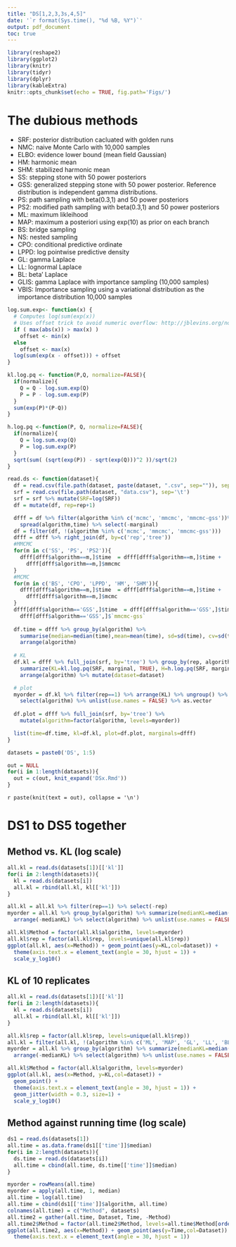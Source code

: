 ```yaml
---
title: "DS[1,2,3,3s,4,5]"
date: '`r format(Sys.time(), "%d %B, %Y")`'
output: pdf_document
toc: true
---
```


```r
library(reshape2)
library(ggplot2)
library(knitr)
library(tidyr)
library(dplyr)
library(kableExtra)
knitr::opts_chunk$set(echo = TRUE, fig.path='Figs/')
```
\newpage

# The dubious methods

- SRF: posterior distribution cacluated with golden runs
- NMC: naive Monte Carlo with 10,000 samples
- ELBO: evidence lower bound (mean field Gaussian)
- HM: harmonic mean
- SHM: stabilized harmonic mean
- SS: stepping stone with 50 power posteriors
- GSS: generalized stepping stone with 50 power posterior. Reference distribution is independent gamma distributions.
- PS: path sampling with beta(0.3,1) and 50 power posteriors
- PS2: modified path sampling with beta(0.3,1) and 50 power posteriors
- ML: maximum likleihood
- MAP: maximum a posteriori using exp(10) as prior on each branch
- BS: bridge sampling
- NS: nested sampling
- CPO: conditional predictive ordinate
- LPPD: log pointwise predictive density
- GL: gamma Laplace
- LL: lognormal Laplace
- BL: beta' Laplace
- GLIS: gamma Laplace with importance sampling (10,000 samples)
- VBIS: Importance sampling using a variational distribution as the importance distribution 10,000 samples

```r
log.sum.exp<- function(x) {
  # Computes log(sum(exp(x))
  # Uses offset trick to avoid numeric overflow: http://jblevins.org/notes/log-sum-exp
  if ( max(abs(x)) > max(x) )
    offset <- min(x)
  else
    offset <- max(x)
  log(sum(exp(x - offset))) + offset
}

kl.log.pq <- function(P,Q, normalize=FALSE){
  if(normalize){
    Q = Q - log.sum.exp(Q)
    P = P - log.sum.exp(P)
  }
  sum(exp(P)*(P-Q))
}

h.log.pq <-function(P, Q, normalize=FALSE){
  if(normalize){
    Q = log.sum.exp(Q)
    P = log.sum.exp(P)
  }
  sqrt(sum( (sqrt(exp(P)) - sqrt(exp(Q)))^2 ))/sqrt(2)
}

read.ds <- function(dataset){
  df = read.csv(file.path(dataset, paste(dataset, ".csv", sep="")), sep='\t')
  srf = read.csv(file.path(dataset, "data.csv"), sep='\t')
  srf = srf %>% mutate(SRF=log(SRF))
  df = mutate(df, rep=rep+1)

  dfff = df %>% filter(algorithm %in% c('mcmc', 'mmcmc', 'mmcmc-gss'))%>%
    spread(algorithm,time) %>% select(-marginal)
  df = filter(df, !(algorithm %in% c('mcmc', 'mmcmc', 'mmcmc-gss')))
  dfff = dfff %>% right_join(df, by=c('rep','tree'))
  #MMCMC
  for(m in c('SS', 'PS', 'PS2')){
    dfff[dfff$algorithm==m,]$time  = dfff[dfff$algorithm==m,]$time + 
      dfff[dfff$algorithm==m,]$mmcmc
  }
  #MCMC
  for(m in c('BS', 'CPO', 'LPPD', 'HM', 'SHM')){
    dfff[dfff$algorithm==m,]$time  = dfff[dfff$algorithm==m,]$time + 
      dfff[dfff$algorithm==m,]$mcmc
  }
  dfff[dfff$algorithm=='GSS',]$time  = dfff[dfff$algorithm=='GSS',]$time +
    dfff[dfff$algorithm=='GSS',]$`mmcmc-gss`
  
  df.time = dfff %>% group_by(algorithm) %>% 
    summarise(median=median(time),mean=mean(time), sd=sd(time), cv=sd(time)/mean(time)) %>%
    arrange(algorithm)
  
  # KL
  df.kl = dfff %>% full_join(srf, by='tree') %>% group_by(rep, algorithm) %>%
    summarize(KL=kl.log.pq(SRF, marginal, TRUE), H=h.log.pq(SRF, marginal, TRUE)) %>%
    arrange(algorithm) %>% mutate(dataset=dataset)

  # plot
  myorder = df.kl %>% filter(rep==1) %>% arrange(KL) %>% ungroup() %>%
    select(algorithm) %>% unlist(use.names = FALSE) %>% as.vector
  
  df.plot = dfff %>% full_join(srf, by='tree') %>% 
    mutate(algorithm=factor(algorithm, levels=myorder))

  list(time=df.time, kl=df.kl, plot=df.plot, marginals=dfff)
}

datasets = paste0('DS', 1:5)
```

```r
out = NULL
for(i in 1:length(datasets)){
  out = c(out, knit_expand('DSx.Rmd'))
}
```

`r paste(knit(text = out), collapse = '\n')`

\newpage

# DS1 to DS5 together

## Method vs. KL (log scale)
```r
all.kl = read.ds(datasets[1])[['kl']]
for(i in 2:length(datasets)){
  kl = read.ds(datasets[i])
  all.kl = rbind(all.kl, kl[['kl']])
}

all.kl = all.kl %>% filter(rep==1) %>% select(-rep)
myorder = all.kl %>% group_by(algorithm) %>% summarize(medianKL=median(KL)) %>%
  arrange(-medianKL) %>% select(algorithm) %>% unlist(use.names = FALSE) %>% as.vector

all.kl$Method = factor(all.kl$algorithm, levels=myorder)
all.kl$rep = factor(all.kl$rep, levels=unique(all.kl$rep))
ggplot(all.kl, aes(x=Method)) + geom_point(aes(y=KL,col=dataset)) +
  theme(axis.text.x = element_text(angle = 30, hjust = 1)) +
  scale_y_log10() 
```

\newpage

## KL of 10 replicates
```r
all.kl = read.ds(datasets[1])[['kl']]
for(i in 2:length(datasets)){
  kl = read.ds(datasets[i])
  all.kl = rbind(all.kl, kl[['kl']])
}

all.kl$rep = factor(all.kl$rep, levels=unique(all.kl$rep))
all.kl = filter(all.kl, !(algorithm %in% c('ML', 'MAP', 'GL', 'LL', 'BL')))
myorder = all.kl %>% group_by(algorithm) %>% summarize(medianKL=median(KL)) %>%
  arrange(-medianKL) %>% select(algorithm) %>% unlist(use.names = FALSE) %>% as.vector

all.kl$Method = factor(all.kl$algorithm, levels=myorder)
ggplot(all.kl, aes(x=Method, y=KL,col=dataset)) +
  geom_point() +
  theme(axis.text.x = element_text(angle = 30, hjust = 1)) +
  geom_jitter(width = 0.3, size=1) +
  scale_y_log10()
```

\newpage

## Method against running time (log scale)
```r
ds1 = read.ds(datasets[1])
all.time = as.data.frame(ds1[['time']]$median)
for(i in 2:length(datasets)){
  ds.time = read.ds(datasets[i])
  all.time = cbind(all.time, ds.time[['time']]$median)
}

myorder = rowMeans(all.time)
myorder = apply(all.time, 1, median)
all.time = log(all.time)
all.time = cbind(ds1[['time']]$algorithm, all.time)
colnames(all.time) = c("Method", datasets)
all.time2 = gather(all.time, Dataset, Time, -Method)
all.time2$Method = factor(all.time2$Method, levels=all.time$Method[order(myorder,decreasing=T)])
ggplot(all.time2, aes(x=Method)) + geom_point(aes(y=Time,col=Dataset)) +
  theme(axis.text.x = element_text(angle = 30, hjust = 1))
```
